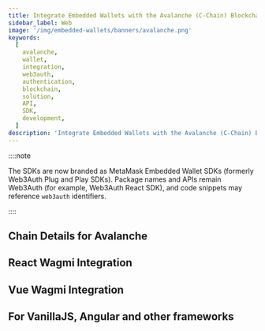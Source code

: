 ```yaml
---
title: Integrate Embedded Wallets with the Avalanche (C-Chain) Blockchain in JavaScript
sidebar_label: Web
image: '/img/embedded-wallets/banners/avalanche.png'
keywords:
  [
    avalanche,
    wallet,
    integration,
    web3auth,
    authentication,
    blockchain,
    solution,
    API,
    SDK,
    development,
  ]
description: 'Integrate Embedded Wallets with the Avalanche (C-Chain) Blockchain in JavaScript | Embedded Wallets'
---
```



<SEO
  title="Integrate Embedded Wallets with the Avalanche (C-Chain) Blockchain in JavaScript"
  description="Integrate Embedded Wallets with the Avalanche (C-Chain) Blockchain in JavaScript | Embedded Wallets"
  image="https://docs.metamask.io/img/embedded-wallets/banners/avalanche.png"
  slug="/embedded-wallets/connect-blockchain/evm/avalanche/web"
/>

::::note

The SDKs are now branded as MetaMask Embedded Wallet SDKs (formerly Web3Auth Plug and Play SDKs). Package names and APIs remain Web3Auth (for example, Web3Auth React SDK), and code snippets may reference `web3auth` identifiers.

::::

## Chain Details for Avalanche

<ChainDetailsAvalanche />

## React Wagmi Integration

<ReactWagmiIntegration />

## Vue Wagmi Integration

<VueWagmiIntegration />

## For VanillaJS, Angular and other frameworks

<JsBlockchainMethods />
